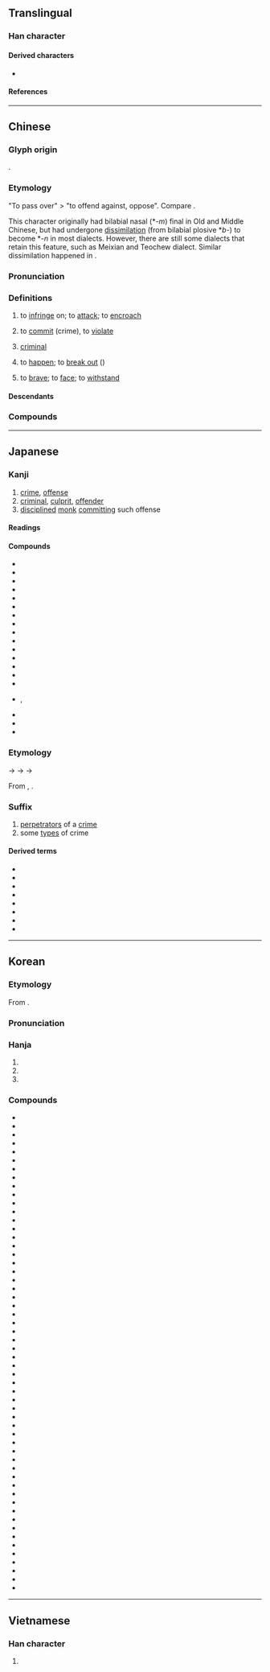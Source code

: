 {{character info}}
{{character info|0xfa9f}}
==Translingual==

===Han character===
{{Han char|rn=94|rad=犬|as=02|sn=5|four=47212|canj=KHSU|ids=⿰犭㔾}}

====Derived characters====
* {{l|mul|[[𠱍]], [[𣳜]]}}

====References====
{{Han ref|kx=0706.020|dkj=20238|dj=1118.170|hdz=21331.080|uh=72AF}}

----

==Chinese==
{{zh-forms}}

===Glyph origin===
{{Han etym}}
{{Han compound|犬|𢎘|ls=psc|c1=s|c2=p}}.

===Etymology===
"To pass over" > "to offend against, oppose". Compare {{zh-l|*氾}}.

This character originally had bilabial nasal (*-''m'') final in Old and Middle Chinese, but had undergone [[dissimilation]] (from bilabial plosive *''b''-) to become *-''n'' in most dialects. However, there are still some dialects that retain this feature, such as Meixian and Teochew dialect. Similar dissimilation happened in {{zh-l|*帆}}.

===Pronunciation===
{{zh-pron
|m=fàn
|m-s=fan4
|dg=фан3
|c=faan6,faan6-2
|c_note=faan6-2 - noun only
|g=fan5
|h=pfs=fam;gd=fam4
|j=fan3
|mb=huāng
|md=huâng
|mn=qz:hoǎn/tw,xm,zz:hoān
|mn-t=huang6/huam6
|mn-t_note=huang6 - Shantou; huam6 - Chaozhou
|w=3ve
|x=fan5/fan4
|x_note=fan5 - vernacular; fan4 - literary
|mc=y
|oc=y
|cat=v,n
}}

===Definitions===
{{zh-hanzi}}

# to [[infringe]] on; to [[attack]]; to [[encroach]]
#: {{zh-x|人 不 犯 我，我 不 犯 人|We will not '''attack''' if we are not '''attacked'''.}}
# to [[commit]] (crime), to [[violate]]
#: {{zh-x|犯罪|to '''commit''' crime}}
# [[criminal]]
#: {{zh-x|罪犯|'''criminal'''}}
#: {{zh-x|俾 個 犯{faan6-2} 走甩 咗 呀！|The '''criminal''' ran loose!|C}}
# to [[happen]]; to [[break out]] ({{n-g|usually something wrong or bad}})
#: {{zh-x|犯脾氣|to get angry; to lose one's temper}}
# to [[brave]]; to [[face]]; to [[withstand]]

====Descendants====
{{CJKV||はん|범|phạm}}

===Compounds===
{{zh-der|犯上|犯上作亂|犯不著|犯人|犯傻|犯勁|犯得上|犯得著|犯愁|犯意|犯戒|犯案|犯毒|犯法|犯渾|犯病|犯罪|犯罪團伙|犯罪學|犯罪現場|犯罪者|犯罪行為|犯罪集團|犯規|犯錯|犯難|主犯|互不侵犯|侵犯|偶犯|傾巢來犯|兇犯|共犯|再犯|冒犯|刑事犯|初犯|同案犯|囚犯|女犯|嫌犯|嫌疑犯|少年犯|從犯|性侵犯|戰犯|政治犯|明知故犯|殺人犯|流竄犯|現行犯|甲級戰犯|疑犯|秋毫無犯|竄犯|累犯|縱火犯|罪犯|脅從犯|良心犯|要犯|觸犯|越獄犯|逃犯|連續犯|進犯|過犯|違犯|重犯|來犯|不犯|單行犯|冒險犯難|再犯率|匪犯|內犯|惱犯|慣犯|各不相犯|原犯|干犯|共犯罪|慣行犯|子犯|不犯著|不是風犯|干名犯義|常業犯|作為犯|性犯罪|作姦犯科|凶犯|凜然難犯|不犯尋思|不作為犯|不犯王法|人犯|作奸犯科|前科犯|少年犯罪|共同正犯|犯顏|犯相|犯刺兒|犯夜|投手犯規|秋毫不犯|犯的上|瀆犯|犯鱗|犯款|犯不是|沖犯|教唆犯|未遂犯|犯忌諱|犯關排闥|犯疑|未決犯|犯牙兒|監犯|智能犯罪|犯調|犯罪率|有犯無隱|犯事|戰犯法庭|犯蹕|犯對|犯科|犯牛勁|犯歲|打牙犯嘴|知法犯法|犯言|犯拙|眾怒難犯|真贓實犯|犯奸|盜犯|既遂犯|犯由|暴力犯罪|白領犯罪|犯賤|犯顏苦諫|犯順|犯過|犯諱|犯舌|犯節氣|犯禁|犯法違理|犯忌|犯境|犯土|犯不上|犯惡|牽連犯|犯脾氣|真兇實犯|正犯|欽犯|犯潮|故犯|毫毛不犯|犯闕|犯而不校|技術犯規|行政犯|逆天犯順|竊犯|經濟犯罪|虞犯少年|賭犯|陵犯|認犯頭|麻犯|過贓犯法|通緝犯|調犯|首犯|軍事犯|間接正犯|觸禁犯忌|衝犯|舅犯}}

{{zh-cat|Elementary}}

----

==Japanese==

===Kanji===
{{ja-kanji|grade=5|rs=犬02}}

# [[crime]], [[offense]]
# [[criminal]], [[culprit]], [[offender]]
# [[discipline]]d [[monk]] [[commit]]ting such offense

====Readings====
{{ja-readings
|goon=ぼん<ぼん<ぼむ
|kanon=はん<はん<はむ
|kun=おか-す<をか-す
}}

====Compounds====
{{der-top|Compounds}}
* {{ja-r|犯意|はんい}}
* {{ja-r|犯行|はんこう}}
* {{ja-r|犯罪|はんざい}}
* {{ja-r|犯人|はんにん}}
* {{ja-r|違犯|いはん}}
* {{ja-r|共犯|きょうはん}}
* {{ja-r|再犯|さいはん}}
* {{ja-r|事犯|じはん}}
* {{ja-r|主犯|しゅはん}}
* {{ja-r|従犯|じゅうはん}}
* {{ja-r|初犯|しょはん}}
* {{ja-r|侵犯|しんぱん}}
* {{ja-r|正犯|せいはん}}
* {{ja-r|戦犯|せんぱん}}
* {{ja-r|防犯|ぼうはん}}
* {{ja-r|犯す|ぼん す}}, {{ja-r|犯ず|ぼんず}}
* {{ja-r|違犯|いぼん}}
* {{ja-r|女犯|にょぼん}}
* {{ja-r|不犯|ふぼん}}
{{der-bottom}}

===Etymology===
{{ja-kanjitab|はん|yomi=kanon}}
{{IPAchar|/pɨɐm/}} → {{IPAchar|/pamʉ/}} → {{IPAchar|/famʉ/}} → {{IPAchar|/haɴ/}}

From {{der|ja|ltc|sort=|-}}, {{ltc-l|犯}}.

===Suffix===
{{ja-pos|suffix|はん}}

# [[perpetrator]]s of a [[crime]]
# some [[type]]s of crime

====Derived terms====
{{der-top}}
* {{ja-r|危険%犯|きけん%-はん}}
* {{ja-r|教唆%犯|きょうさ%-はん}}
* {{ja-r|強力%犯|ごうりき%-はん}}
* {{ja-r|財政%犯|ざいせい%-はん}}
* {{ja-r|集合%犯|しゅうごう%-はん}}
* {{ja-r|状態%犯|じょうたい%-はん}}
* {{ja-r|即%時%犯|そく%じ%-はん}}
* {{ja-r|法定%犯|ほうてい%-はん}}
{{der-bottom}}

----

==Korean==

===Etymology===
From {{der|ko|ltc|-}} {{ltc-l|犯}}.

===Pronunciation===
{{ko-hanja-pron|범|l=y}}

===Hanja===
{{ko-hanja|[[범하다|범할]]|범}}

# {{hanja form of|[[범#violate|범]]|to [[violate]]; to [[commit]]|verbal root}}
# {{hanja form of|[[범#violate|범]]|[[criminal]]|suffix}}
# {{hanja form of|[[범#violate|범]]|[[count]] of [[crime]]|counter}}

===Compounds===
{{der-top3|Compounds}}
* {{ko-l|범금|犯禁}}
* {{ko-l|범소|犯所}}
* {{ko-l|범월|犯越}}
* {{ko-l|범인|犯人}}
* {{ko-l|범접|犯接}}
* {{ko-l|범죄|犯罪}}
* {{ko-l|범행|犯行}}
* {{ko-l|경범|輕犯}}
* {{ko-l|공범|共犯}}
* {{ko-l|방범|防犯}}
* {{ko-l|수범|首犯}}
* {{ko-l|잡범|雜犯}}
* {{ko-l|재범|再犯}}
* {{ko-l|전범|戰犯}}
* {{ko-l|죄범|罪犯}}
* {{ko-l|주범|主犯}}
* {{ko-l|중범|重犯}}
* {{ko-l|침범|侵犯}}
* {{ko-l|범죄성|犯罪性}}
* {{ko-l|간통범|姦通犯}}
* {{ko-l|강간범|強姦犯}}
* {{ko-l|강도범|強盜犯}}
* {{ko-l|교사범|敎唆犯}}
* {{ko-l|군사범|軍事犯}}
* {{ko-l|납치범|拉致犯}}
* {{ko-l|도망범|逃亡犯}}
* {{ko-l|방임범|放任犯}}
* {{ko-l|사기범|詐欺犯}}
* {{ko-l|사칭범|詐稱犯}}
* {{ko-l|살인범|殺人犯}}
* {{ko-l|상습범|常習犯}}
* {{ko-l|생계범|生計犯}}
* {{ko-l|성인범|成人犯}}
* {{ko-l|소년범|少年犯}}
* {{ko-l|우범자|虞犯者}}
* {{ko-l|유괴범|誘拐犯}}
* {{ko-l|인질범|人質犯}}
* {{ko-l|전문범|專門犯}}
* {{ko-l|전쟁범|戰爭犯}}
* {{ko-l|절도범|竊盜犯}}
* {{ko-l|정치범|政治犯}}
* {{ko-l|질주범|疾走犯}}
* {{ko-l|탈주범|脫走犯}}
* {{ko-l|폭파범|爆破犯}}
* {{ko-l|폭행범|暴行犯}}
* {{ko-l|현행범|現行犯}}
* {{ko-l|협박범|脅迫犯}}
* {{ko-l|확신범|確信犯}}
* {{ko-l|흉악범|凶惡犯}}
* {{ko-l|간명범의|干名犯義}}
* {{ko-l|방외범색|房外犯色}}
* {{ko-l|사불범정|邪不犯正}}
* {{ko-l|일생불범|一生不犯}}
* {{ko-l|일죄재범|一罪再犯}}
* {{ko-l|중노난범|衆怒難犯}}
* {{ko-l|죄중우범|罪中又犯}}
{{der-bottom}}

----

==Vietnamese==

===Han character===
{{vi-readings|reading=phạm|rs=犬02}}

# {{rfdef|vi|sort=犬02}}